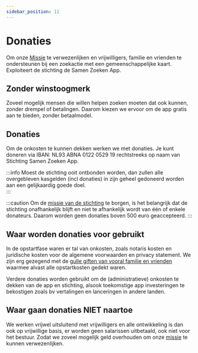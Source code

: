 ```yaml
---
sidebar_position: 11
---
```


# Donaties

Om onze [Missie](./stichting) te verwezenlijken en vrijwilligers, familie en vrienden te ondersteunen bij een zoekactie met een gemeenschappelijke kaart. Exploiteert de stichting de Samen Zoeken App. 

## Zonder winstoogmerk

Zoveel mogelijk mensen die willen helpen zoeken moeten dat ook kunnen, zonder drempel of betalingen. 
Daarom kiezen we ervoor om de app gratis aan te bieden, zonder betaalmodel.  

## Donaties

Om de onkosten te kunnen dekken werken we met donaties. Je kunt doneren via IBAN: NL93 ABNA 0122 0529 19 rechtstreeks op naam van Stichting Samen Zoeken App.

:::info
Moest de stichting ooit ontbonden worden, dan zullen alle overgebleven kasgelden (incl donaties) in zijn geheel gedoneerd worden aan een gelijkaardig goede doel.  
:::

:::caution
Om de [missie van de stichting](/docs/stichting) te borgen, is het belangrijk dat de stichting onafhankelijk blijft en niet te afhankelijk wordt van één of enkele donateurs. Daarom worden geen donaties boven 500 euro geaccepteerd.
:::

## Waar worden donaties voor gebruikt

In de opstartfase waren er tal van onkosten, zoals notaris kosten en juridische kosten voor de algemene voorwaarden en privacy statement. We zijn erg gezegend met de [gulle giften van vooral familie en vrienden](/blog/donaties) 
waarmee alvast alle opstartkosten gedekt waren.

Verdere donaties worden gebruikt om de (administratieve) onkosten te dekken van de app en stichting, alsook toekomstige app investeringen te bekostigen zoals bv vertalingen en lanceringen in andere landen.

## Waar gaan donaties **NIET** naartoe

We werken vrijwel uitsluitend met vrijwilligers en alle ontwikkeling is dan ook op vrijwillige basis, er worden geen salarissen uitbetaald, ook niet voor het bestuur. Zodat we zoveel mogelijk geld overhouden om onze [missie](./stichting) te kunnen verwezenlijken.
